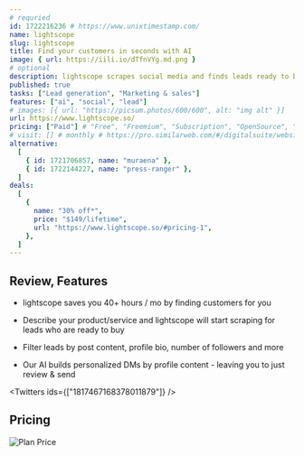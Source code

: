 ```yaml
---
# requried
id: 1722216236 # https://www.unixtimestamp.com/
name: lightscope
slug: lightscope
title: Find your customers in seconds with AI
image: { url: https://iili.io/dTfnVYg.md.png }
# optional
description: lightscope scrapes social media and finds leads ready to buy your product or service
published: true
tasks: ["Lead generation", "Marketing & sales"]
features: ["ai", "social", "lead"]
# images: [{ url: "https://picsum.photos/600/600", alt: "img alt" }]
url: https://www.lightscope.so/
pricing: ["Paid"] # "Free", "Freemium", "Subscription", "OpenSource", "Paid"
# visit: [] # monthly # https://pro.similarweb.com/#/digitalsuite/websiteanalysis/home
alternative:
  [
    { id: 1721706857, name: "muraena" },
    { id: 1722144227, name: "press-ranger" },
  ]
deals:
  [
    {
      name: "30% off*",
      price: "$149/lifetime",
      url: "https://www.lightscope.so/#pricing-1",
    },
  ]
---
```


## Review, Features

- lightscope saves you 40+ hours / mo by finding customers for you

- Describe your product/service and lightscope will start scraping for leads who are ready to buy

- Filter leads by post content, profile bio, number of followers and more

- Our AI builds personalized DMs by profile content - leaving you to just review & send

<Twitters ids={["1817467168378011879"]} />

## Pricing

<Img
  src="https://p140.p3.n0.cdn.zight.com/items/7KuZOB6r/3617c001-47cb-4a9f-9679-1f26aad6b85b.jpg"
  alt="Plan Price"
/>
